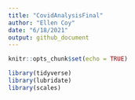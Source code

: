 ```yaml
---
title: "CovidAnalysisFinal"
author: "Ellen Coy"
date: "6/18/2021"
output: github_document
---
```


```r
knitr::opts_chunk$set(echo = TRUE)
```

```r
library(tidyverse)
library(lubridate)
library(scales)
```

